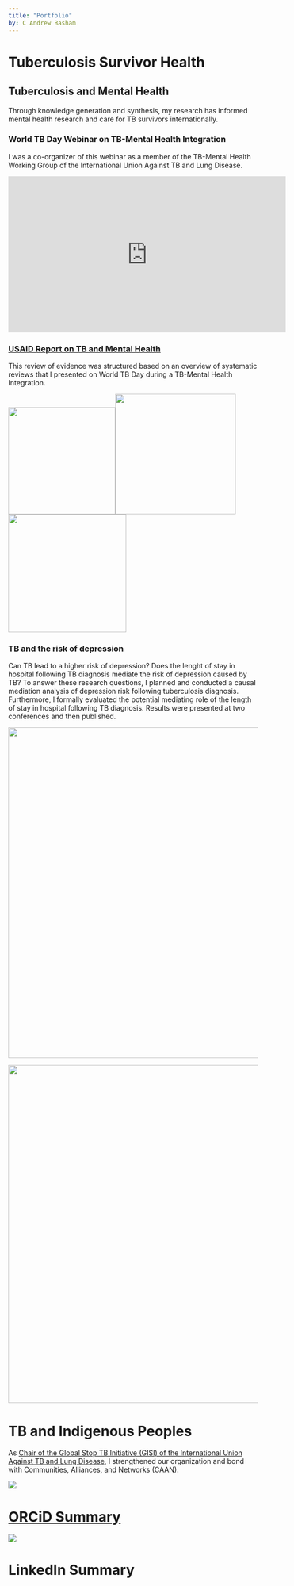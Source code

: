 ```yaml
---
title: "Portfolio"
by: C Andrew Basham
---
```


# Tuberculosis Survivor Health

## Tuberculosis and Mental Health

Through knowledge generation and synthesis, my research has informed mental health research and care for TB survivors internationally.

### **World TB Day Webinar on TB-Mental Health Integration** 

I was a co-organizer of this webinar as a member of the TB-Mental Health Working Group of the International Union Against TB and Lung Disease.

<iframe width="560" height="315" src="https://www.youtube.com/embed/eDH98iF-CBo?si=H-_njMnvc5CFMIob" title="YouTube video player" frameborder="0" allow="accelerometer; autoplay; clipboard-write; encrypted-media; gyroscope; picture-in-picture; web-share" referrerpolicy="strict-origin-when-cross-origin" allowfullscreen></iframe>

### [**USAID Report on TB and Mental Health**](https://www.usaid.gov/sites/default/files/2022-05/TB_and_Mental_Health_USAID_REPORT_FINALTRACKED_EDITS_AG_508c_1.pdf) 

This review of evidence was structured based on an overview of systematic reviews that I presented on World TB Day during a TB-Mental Health Integration.

![](images/clipboard-3950523054.png){width="216"}![](images/clipboard-2091207824.png){width="243"}![](images/clipboard-2313812908.png){width="238"}

### TB and the risk of depression

Can TB lead to a higher risk of depression? Does the lenght of stay in hospital following TB diagnosis mediate the risk of depression caused by TB? To answer these research questions, I planned and conducted a causal mediation analysis of depression risk following tuberculosis diagnosis. Furthermore, I formally evaluated the potential mediating role of the length of stay in hospital following TB diagnosis. Results were presented at two conferences and then published.

[![](images/clipboard-2877180391.png){width="667"}](https://www.sciencedirect.com/science/article/abs/pii/S1047279721001253?via%3Dihub)

[![](images/clipboard-1855321609.png){width="682"}](https://bclung.ca/wp-content/uploads/2024/06/Abstract-Book_final-2022-End-TB-Conference.pdf)

# TB and Indigenous Peoples

As [Chair of the Global Stop TB Initiative (GISI) of the International Union Against TB and Lung Disease](https://theunion.org/global-indigenous-stop-tb-initiative), I strengthened our organization and bond with Communities, Alliances, and Networks (CAAN).

[![](images/GISI blanket.png)](https://theunion.org/global-indigenous-stop-tb-initiative)

# [ORCiD Summary](https://orcid.org/0000-0003-0506-7936/print "LinkedIn Summary")

![](images/clipboard-1365040634.png)

# LinkedIn Summary
